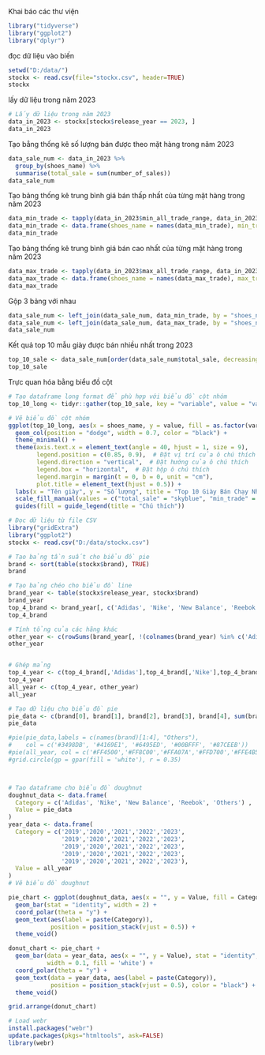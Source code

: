 
Khai báo các thư viện
```{r}
library("tidyverse")
library("ggplot2")
library("dplyr")
```

đọc dữ liệu vào biến
```{r}
setwd("D:/data/")
stockx <- read.csv(file="stockx.csv", header=TRUE)
stockx
```

lấy dữ liệu trong năm 2023
```{r}
# Lấy dữ liệu trong năm 2023
data_in_2023 <- stockx[stockx$release_year == 2023, ]
data_in_2023
```

Tạo bẳng thống kê số lượng bán được theo mặt hàng trong năm 2023
```{r}
data_sale_num <- data_in_2023 %>%
  group_by(shoes_name) %>%
  summarise(total_sale = sum(number_of_sales))
data_sale_num
```

Tạo bảng thống kê trung bình giá bán thấp nhất của từng mặt hàng trong năm 2023
```{r}
data_min_trade <- tapply(data_in_2023$min_all_trade_range, data_in_2023$shoes_name, mean)
data_min_trade <- data.frame(shoes_name = names(data_min_trade), min_trade = data_min_trade)
data_min_trade
```

Tạo bảng thống kê trung bình giá bán cao nhất của từng mặt hàng trong năm 2023
```{r}
data_max_trade <- tapply(data_in_2023$max_all_trade_range, data_in_2023$shoes_name, mean)
data_max_trade <- data.frame(shoes_name = names(data_max_trade), max_trade = data_max_trade)
data_max_trade
```

Gộp 3 bảng với nhau
```{r}
data_sale_num <- left_join(data_sale_num, data_min_trade, by = "shoes_name")
data_sale_num <- left_join(data_sale_num, data_max_trade, by = "shoes_name")
data_sale_num
```

Kết quả top 10 mẫu giày được bán nhiều nhất trong 2023
```{r}
top_10_sale <- data_sale_num[order(data_sale_num$total_sale, decreasing = TRUE), ][1:10, ]
top_10_sale
```

Trực quan hóa bằng biểu đồ cột
```{r}
# Tạo dataframe long format để phù hợp với biểu đồ cột nhóm
top_10_long <- tidyr::gather(top_10_sale, key = "variable", value = "value", -shoes_name)

# Vẽ biểu đồ cột nhóm
ggplot(top_10_long, aes(x = shoes_name, y = value, fill = as.factor(variable))) +
  geom_col(position = "dodge", width = 0.7, color = "black") +
  theme_minimal() +
  theme(axis.text.x = element_text(angle = 40, hjust = 1, size = 9),
        legend.position = c(0.85, 0.9),  # Đặt vị trí của ô chú thích
        legend.direction = "vertical",  # Đặt hướng của ô chú thích
        legend.box = "horizontal",  # Đặt hộp ô chú thích
        legend.margin = margin(t = 0, b = 0, unit = "cm"),
        plot.title = element_text(hjust = 0.5)) +
  labs(x = "Tên giày", y = "Số lượng", title = "Top 10 Giày Bán Chạy Nhất Trong Năm 2023") +
  scale_fill_manual(values = c("total_sale" = "skyblue", "min_trade" = "lightgreen", "max_trade" = "lightcoral")) +
  guides(fill = guide_legend(title = "Chú thích"))
```

```{r}
# Đọc dữ liệu từ file CSV
library("gridExtra")
library("ggplot2")
stockx <- read.csv("D:/data/stockx.csv")

# Tạo bảng tần suất cho biểu đồ pie
brand <- sort(table(stockx$brand), TRUE)
brand

# Tạo bảng chéo cho biểu đồ line
brand_year <- table(stockx$release_year, stockx$brand)
brand_year
top_4_brand <- brand_year[, c('Adidas', 'Nike', 'New Balance', 'Reebok')]
top_4_brand

# Tính tổng của các hãng khác
other_year <- c(rowSums(brand_year[, !(colnames(brand_year) %in% c('Adidas', 'Nike', 'New Balance', 'Reebok'))]))
other_year


# Ghép mảng
top_4_year <- c(top_4_brand[,'Adidas'],top_4_brand[,'Nike'],top_4_brand[,'New Balance'],top_4_brand[,'Reebok'])
top_4_year
all_year <- c(top_4_year, other_year)
all_year

# Tạo dữ liệu cho biểu đồ pie
pie_data <- c(brand[0], brand[1], brand[2], brand[3], brand[4], sum(brand[5:length(brand)]))
pie_data

#pie(pie_data,labels = c(names(brand)[1:4], "Others"),
#    col = c('#3498DB', '#4169E1', '#6495ED', '#00BFFF', '#87CEEB'))
#pie(all_year, col = c('#FF4500','#FF8C00','#FFA07A','#FFD700','#FFE4B5'), labels = '')
#grid.circle(gp = gpar(fill = 'white'), r = 0.35)



# Tạo dataframe cho biểu đồ doughnut
doughnut_data <- data.frame(
  Category = c('Adidas', 'Nike', 'New Balance', 'Reebok', 'Others') ,
  Value = pie_data
)
year_data <- data.frame(
  Category = c('2019','2020','2021','2022','2023',
               '2019','2020','2021','2022','2023',
               '2019','2020','2021','2022','2023',
               '2019','2020','2021','2022','2023',
               '2019','2020','2021','2022','2023'),
  Value = all_year
)
# Vẽ biểu đồ doughnut

pie_chart <- ggplot(doughnut_data, aes(x = "", y = Value, fill = Category)) +
  geom_bar(stat = "identity", width = 2) +
  coord_polar(theta = "y") +
  geom_text(aes(label = paste(Category)), 
            position = position_stack(vjust = 0.5)) +
  theme_void()

donut_chart <- pie_chart + 
  geom_bar(data = year_data, aes(x = "", y = Value), stat = "identity", 
           width = 0.1, fill = 'white') +
  coord_polar(theta = "y") +
  geom_text(data = year_data, aes(label = paste(Category)), 
            position = position_stack(vjust = 0.5), color = "black") +
  theme_void()

grid.arrange(donut_chart)
```


```{r}

# Load webr
install.packages("webr")
update.packages(pkgs="htmltools", ask=FALSE)
library(webr)
```



